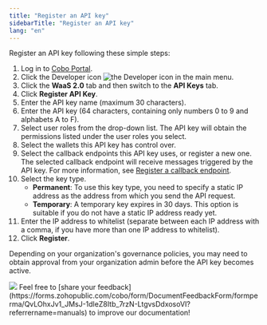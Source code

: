 ```yaml
---
title: "Register an API key"
sidebarTitle: "Register an API key"
lang: "en"
---
```


Register an API key following these simple steps:

1. Log in to [Cobo Portal](https://portal.cobo.com/login).
2. Click the Developer icon <img src="/en/images/common/icon_developer.svg" className="icon" alt="the Developer icon" /> in the main menu.
3. Click the **WaaS 2.0** tab and then switch to the **API Keys** tab.
4. Click **Register API Key**.
5. Enter the API key name (maximum 30 characters).
6. Enter the API key (64 characters, containing only numbers 0 to 9 and alphabets A to F).
7. Select user roles from the drop-down list.
<Info>The API key will obtain the permissions listed under the user roles you select.</Info>
8. Select the wallets this API key has control over.
9. Select the callback endpoints this API key uses, or register a new one. The selected callback endpoint will receive messages triggered by the API key. For more information, see [Register a callback endpoint](/en/portal/developer-console/callbacks-register).
10. Select the key type. 
    - **Permanent**: To use this key type, you need to specify a static IP address as the address from which you send the API request. 
    - **Temporary**: A temporary key expires in 30 days. This option is suitable if you do not have a static IP address ready yet.
11. Enter the IP address to whitelist (separate between each IP address with a comma, if you have more than one IP address to whitelist).
12. Click **Register**.


<Note>Depending on your organization's governance policies, you may need to obtain approval from your organization admin before the API key becomes active.</Note>

<img src="/en/images/developer-console/create_api_key.png" className="screenshot_modal"/>
<Tip>Feel free to [share your feedback](https://forms.zohopublic.com/cobo/form/DocumentFeedbackForm/formperma/QvLOhxJv1_JMsJ-1dleZ8Itb_7rzN-LtgvsDdxosoVI?referrername=manuals) to improve our documentation!</Tip>